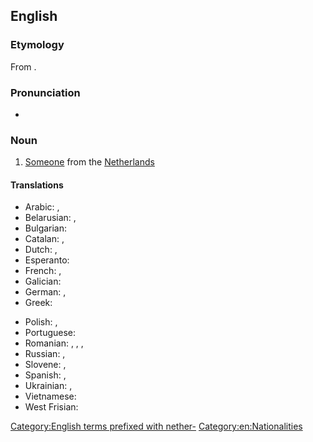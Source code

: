 ==English==

===Etymology===
From {{affix|en|Netherlands|-er|id2=inhabitant}}.

===Pronunciation===
* {{IPA|en|/ˈnɛðɚˌlændɚ/}}

===Noun===
{{en-noun}}

# [[someone|Someone]] from the [[Netherlands]]
#: {{syn|en|Dutchman|Dutchwoman}}

====Translations====
{{trans-top-also|someone from the Netherlands|Dutchman|Dutchwoman}}
* Arabic: {{t|ar|هُولَنْدِيّ|m}}, {{t+|ar|هُولَنْدِيَّة|f}}
* Belarusian: {{t|be|нідэрла́ндзец|m}}, {{t|be|нідэрла́ндка|f}}
* Bulgarian: {{t|bg|нидерландец}}
* Catalan: {{t+|ca|neerlandès|m}}, {{t+|ca|neerlandesa|f}}
* Dutch: {{t+|nl|Nederlander|m}}, {{t+|nl|Nederlandse|f}}
* Esperanto: {{t|eo|nederlandano}}
* French: {{t+|fr|Néerlandais|m}}, {{t+|fr|Néerlandaise|f}}
* Galician: {{t+|gl|neerlandés}}
* German: {{t+|de|Niederländer|m}}, {{t+|de|Niederländerin|f}}
* Greek: {{t+|el|Ολλανδός|m}}
{{trans-mid}}
* Polish: {{t+|pl|Niderlandczyk}}, {{t+|pl|Niderlandka|f}}
* Portuguese: {{t+|pt|holandês|m}}
* Romanian: {{t+|ro|olandez|m}}, {{t+|ro|olandeză|f}}, {{t+|ro|olandezi|m-p}}, {{t+|ro|olandeze|f-p}}
* Russian: {{t+|ru|нидерла́ндец|m}}, {{t+|ru|нидерла́ндка|f}}
* Slovene: {{t+|sl|nizozemec|m}}, {{t|sl|nizozemka|f}}
* Spanish: {{t+|es|neerlandés|m}}, {{t+|es|neerlandesa|f}}
* Ukrainian: {{t|uk|нідерла́ндець|m}}, {{t|uk|нідерла́ндка|f}}
* Vietnamese: {{t|vi|người Hà Lan}}
* West Frisian: {{t|fy|Nederlanner|m}}
{{trans-bottom}}

[[Category:English terms prefixed with nether-]]
[[Category:en:Nationalities]]